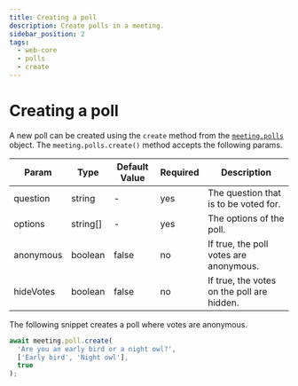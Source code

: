 ```yaml
---
title: Creating a poll
description: Create polls in a meeting.
sidebar_position: 2
tags:
  - web-core
  - polls
  - create
---
```


# Creating a poll

A new poll can be created using the `create` method from the
[`meeting.polls`](./introduction) object. The `meeting.polls.create()` method
accepts the following params.

| Param     | Type     | Default Value | Required | Description                                |
| --------- | -------- | ------------- | -------- | ------------------------------------------ |
| question  | string   | -             | yes      | The question that is to be voted for.      |
| options   | string[] | -             | yes      | The options of the poll.                   |
| anonymous | boolean  | false         | no       | If true, the poll votes are anonymous.     |
| hideVotes | boolean  | false         | no       | If true, the votes on the poll are hidden. |

The following snippet creates a poll where votes are anonymous.

```ts
await meeting.poll.create(
  'Are you an early bird or a night owl?',
  ['Early bird', 'Night owl'],
  true
);
```

<head>
  <title>React Web Core Creating a poll</title>
</head>
